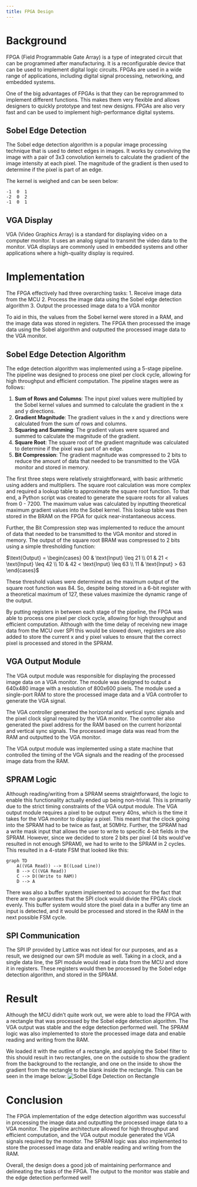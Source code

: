 ```yaml
---
title: FPGA Design
---
```


# Background

FPGA (Field Programmable Gate Array) is a type of integrated circuit that can be programmed after manufacturing. It is a reconfigurable device that can be used to implement digital logic circuits. FPGAs are used in a wide range of applications, including digital signal processing, networking, and embedded systems.

One of the big advantages of FPGAs is that they can be reprogrammed to implement different functions. This makes them very flexible and allows designers to quickly prototype and test new designs. FPGAs are also very fast and can be used to implement high-performance digital systems.

## Sobel Edge Detection

The Sobel edge detection algorithm is a popular image processing technique that is used to detect edges in images. It works by convolving the image with a pair of 3x3 convolution kernels to calculate the gradient of the image intensity at each pixel. The magnitude of the gradient is then used to determine if the pixel is part of an edge.

The kernel is weighed and can be seen below: 

```
-1  0  1
-2  0  2
-1  0  1
```

## VGA Display

VGA (Video Graphics Array) is a standard for displaying video on a computer monitor. It uses an analog signal to transmit the video data to the monitor. VGA displays are commonly used in embedded systems and other applications where a high-quality display is required.

# Implementation

The FPGA effectively had three overarching tasks:
1. Receive image data from the MCU
2. Process the image data using the Sobel edge detection algorithm
3. Output the processed image data to a VGA monitor

To aid in this, the values from the Sobel kernel were stored in a RAM, and the image data was stored in registers. The FPGA then processed the image data using the Sobel algorithm and outputted the processed image data to the VGA monitor.

## Sobel Edge Detection Algorithm

The edge detection algorithm was implemented using a 5-stage pipeline. The pipeline was designed to process one pixel per clock cycle, allowing for high throughput and efficient computation. The pipeline stages were as follows:

1. **Sum of Rows and Columns**: The input pixel values were multiplied by the Sobel kernel values and summed to calculate the gradient in the x and y directions.
2. **Gradient Magnitude**: The gradient values in the x and y directions were calculated from the sum of rows and columns.
3. **Squaring and Summing**: The gradient values were squared and summed to calculate the magnitude of the gradient.
4. **Square Root**: The square root of the gradient magnitude was calculated to determine if the pixel was part of an edge.
5. **Bit Compression**: The gradient magnitude was compressed to 2 bits to reduce the amount of data that needed to be transmitted to the VGA monitor and stored in memory.

The first three steps were relatively straightforward, with basic arithmetic using adders and multipliers. The square root calculation was more complex and required a lookup table to approximate the square root function. To that end, a Python script was created to generate the square roots for all values from 0 - 7200. The maximum value was calculated by inputting theoretical maximum gradient values into the Sobel kernel. This lookup table was then stored in the BRAM on the FPGA for quick near-instantaneous access.

Further, the Bit Compression step was implemented to reduce the amount of data that needed to be transmitted to the VGA monitor and stored in memory. The output of the square root BRAM was compressed to 2 bits using a simple thresholding function:

$\text{Output} = \begin{cases} 00 & \text{Input} \leq 21 \\ 01 & 21 < \text{Input} \leq 42 \\ 10 & 42 < \text{Input} \leq 63 \\ 11 & \text{Input}  > 63 \end{cases}$

These threshold values were determined as the maximum output of the square root function was 84. So, despite being stored in a 6-bit register with a theoretical maximum of 127, these values maximize the dynamic range of the output.

By putting registers in between each stage of the pipeline, the FPGA was able to process one pixel per clock cycle, allowing for high throughput and efficient computation. Although with the time delay of receiving new image data from the MCU over SPI this would be slowed down, registers are also added to store the current x and y pixel values to ensure that the correct pixel is processed and stored in the SPRAM.

## VGA Output Module

The VGA output module was responsible for displaying the processed image data on a VGA monitor. The module was designed to output a 640x480 image with a resolution of 800x600 pixels. The module used a single-port RAM to store the processed image data and a VGA controller to generate the VGA signal.

The VGA controller generated the horizontal and vertical sync signals and the pixel clock signal required by the VGA monitor. The controller also generated the pixel address for the RAM based on the current horizontal and vertical sync signals. The processed image data was read from the RAM and outputted to the VGA monitor.

The VGA output module was implemented using a state machine that controlled the timing of the VGA signals and the reading of the processed image data from the RAM. 

## SPRAM Logic

Although reading/writing from a SPRAM seems straightforward, the logic to enable this functionality actually ended up being non-trivial. This is primarily due to the strict timing constraints of the VGA output module. The VGA output module requires a pixel to be output every 40ns, which is the time it takes for the VGA monitor to display a pixel. This meant that the clock going into the SPRAM had to be twice as fast, at 50MHz. Further, the SPRAM had a write mask input that allows the user to write to specific 4-bit fields in the SPRAM. However, since we decided to store 2 bits per pixel (4 bits would've resulted in not enough SPRAM), we had to write to the SPRAM in 2 cycles. This resulted in a 4-state FSM that looked like this:

```mermaid
graph TD
    A((VGA Read)) --> B((Load Line))
    B --> C((VGA Read))
    C --> D((Write to RAM))
    D --> A
```

There was also a buffer system implemented to account for the fact that there are no guarantees that the SPI clock would divide the FPGA's clock evenly. This buffer system would store the pixel data in a buffer any time an input is detected, and it would be processed and stored in the RAM in the next possible FSM cycle.

## SPI Communication

The SPI IP provided by Lattice was not ideal for our purposes, and as a result, we designed our own SPI module as well. Taking in a clock, and a single data line, the SPI module would read in data from the MCU and store it in registers. These registers would then be processed by the Sobel edge detection algorithm, and stored in the SPRAM.

# Result

Although the MCU didn't quite work out, we were able to load the FPGA with a rectangle that was processed by the Sobel edge detection algorithm. The VGA output was stable and the edge detection performed well. The SPRAM logic was also implemented to store the processed image data and enable reading and writing from the RAM.

We loaded it with the outline of a rectangle, and applying the Sobel filter to this should result in two rectangles, one on the outside to show the gradient from the background to the rectangle, and one on the inside to show the gradient from the rectangle to the blank inside the rectangle. This can be seen in the image below:
![Sobel Edge Detection on Rectangle](images/edges.jpg)

# Conclusion

The FPGA implementation of the edge detection algorithm was successful in processing the image data and outputting the processed image data to a VGA monitor. The pipeline architecture allowed for high throughput and efficient computation, and the VGA output module generated the VGA signals required by the monitor. The SPRAM logic was also implemented to store the processed image data and enable reading and writing from the RAM. 

Overall, the design does a good job of maintaining performance and delineating the tasks of the FPGA. The output to the monitor was stable and the edge detection performed well!